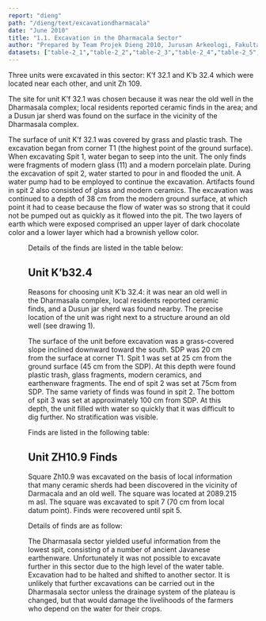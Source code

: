 ```yaml
---
report: "dieng"
path: "/dieng/text/excavationdharmacala"
date: "June 2010"
title: "1.1. Excavation in the Dharmacala Sector"
author: "Prepared by Team Projek Dieng 2010, Jurusan Arkeologi, Fakultas Ilmu Budaya, and Universitas Gadjah Mada. Translated by Goh Geok Yian and John N. Miksic. Editors: Mahirta, Goh Geok Yian, Widya Nayati, and John N. Miksic"
datasets: ["table-2_1","table-2_2","table-2_3","table-2_4","table-2_5","table-2_6","table-2_7"]
---
```




Three units were excavated in this sector: K’f 32.1 and K’b 32.4 which were located near each other, and unit Zh 109.

The site for unit K’f 32.1 was chosen because it was near the old well in the Dharmasala complex; local residents reported ceramic finds in the area; and a Dusun jar sherd was found on the surface in the vicinity of the Dharmasala complex.

The surface of unit K’f 32.1 was covered by grass and plastic trash. The excavation began from corner T1 (the highest point of the ground surface). When excavating Spit 1, water began to seep into the unit. The only finds were fragments of modern glass (11) and a modern porcelain plate. During the excavation of spit 2, water started to pour in and flooded the unit. A water pump had to be employed to continue the excavation. Artifacts found in spit 2 also consisted of glass and modern ceramics. The excavation was continued to a depth of 38 cm from the modern ground surface, at which point it had to cease because the flow of water was so strong that it could not be pumped out as quickly as it flowed into the pit. The two layers of earth which were exposed comprised an upper layer of dark chocolate color and a lower layer which had a brownish yellow color. 

<Figure img="Profil_Tanah.jpg" caption="Distribution of Excavation Units by Elevation, Dharmasala Sector" />

Details of the finds are listed in the table below:

<InlineDataSet id="table-2_1" />

<InlineDataSet id="table-2_2" />

## Unit K’b32.4

Reasons for choosing unit K’b 32.4: it was near an old well in the Dharmasala complex, local residents reported ceramic finds, and a Dusun jar sherd was found nearby. The precise location of the unit was right next to a structure around an old well (see drawing 1).

The surface of the unit before excavation was a grass-covered slope inclined downward toward the south. SDP was 20 cm from the surface at corner T1. Spit 1 was set at 25 cm from the ground surface (45 cm from the SDP). At this depth were found plastic trash, glass fragments, modern ceramics, and earthenware fragments. The end of spit 2 was set at 75cm from SDP. The same variety of finds was found in spit 2. The bottom of spit 3 was set at approximately 100 cm from SDP. At this depth, the unit filled with water so quickly that it was difficult to dig further.  No stratification was visible.

Finds are listed in the following table:

<InlineDataSet id="table-2_3" />

<InlineDataSet id="table-2_4" />

## Unit ZH10.9 Finds

Square Zh10.9 was excavated on the basis of local information that many ceramic sherds had been discovered in the vicinity of Darmacala and an old well. The square was located at 2089.215 m asl. The square was excavated to spit 7 (70 cm from local datum point). Finds were recovered until spit 5.

Details of finds are as follow: 

<InlineDataSet id="table-2_5" />

<InlineDataSet id="table-2_6" />

<InlineDataSet id="table-2_7" />

The Dharmasala sector yielded useful information from the lowest spit, consisting of a number of ancient Javanese earthenware. Unfortunately it was not possible to excavate further in this sector due to the high level of the water table. Excavation had to be halted and shifted to another sector. It is unlikely that further excavations can be carried out in the Dharmasala sector unless the drainage system of the plateau is changed, but that would damage the livelihoods of the farmers who depend on the water for their crops.